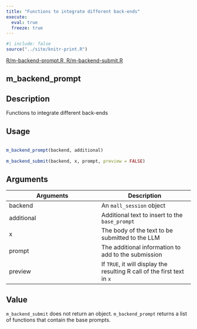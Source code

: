 ```yaml
---
title: "Functions to integrate different back-ends"
execute:
  eval: true
  freeze: true
---
```


```r
#| include: false
source("../site/knitr-print.R")
```

[R/m-backend-prompt.R, R/m-backend-submit.R](https://github.com/mlverse/mall/blob/main/R/m-backend-prompt.R, R/m-backend-submit.R)

## m_backend_prompt

## Description
 Functions to integrate different back-ends 


## Usage
```r
 
m_backend_prompt(backend, additional) 
 
m_backend_submit(backend, x, prompt, preview = FALSE) 
```

## Arguments
|Arguments|Description|
|---|---|
| backend | An `mall_session` object |
| additional | Additional text to insert to the `base_prompt` |
| x | The body of the text to be submitted to the LLM |
| prompt | The additional information to add to the submission |
| preview | If `TRUE`, it will display the resulting R call of the first text in `x` |



## Value
 `m_backend_submit` does not return an object. `m_backend_prompt` returns a list of functions that contain the base prompts. 




